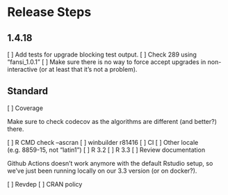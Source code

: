 # Release Steps

## 1.4.18

[ ] Add tests for upgrade blocking test output.
[ ] Check 289 using "fansi_1.0.1"
[ ] Make sure there is no way to force accept upgrades in non-interactive (or at
least that it's not a problem).

## Standard

[ ] Coverage

Make sure to check codecov as the algorithms are different (and better?) there.

[ ] R CMD check --ascran
[ ] winbuilder    r81416
[ ] CI
[ ] Other locale (e.g. 8859-15, not "latin1")
[ ] R 3.2
[ ] R 3.3
[ ] Review documentation

Github Actions doesn't work anymore with the default Rstudio setup, so we've
just been running locally on our 3.3 version (or on docker?).

[ ] Revdep
[ ] CRAN policy

